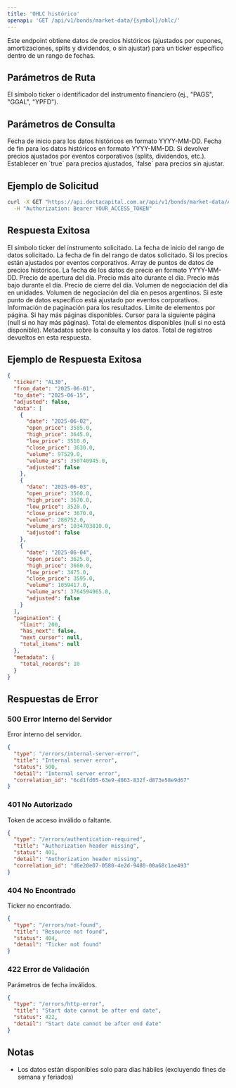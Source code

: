 ```yaml
---
title: 'OHLC histórico'
openapi: 'GET /api/v1/bonds/market-data/{symbol}/ohlc/'
---
```


<Note>
  Este endpoint obtiene datos de precios históricos (ajustados por cupones, amortizaciones, splits y dividendos, o sin ajustar) para un ticker específico dentro de un rango de fechas.
</Note>

## Parámetros de Ruta

<ParamField path="symbol" type="string" required>
  El símbolo ticker o identificador del instrumento financiero (ej., "PAGS", "GGAL", "YPFD").
</ParamField>

## Parámetros de Consulta

<ParamField query="from_date" type="string" required>
  Fecha de inicio para los datos históricos en formato YYYY-MM-DD.
</ParamField>

<ParamField query="to_date" type="string" required>
  Fecha de fin para los datos históricos en formato YYYY-MM-DD.
</ParamField>

<ParamField query="adjusted" type="boolean" required>
  Si devolver precios ajustados por eventos corporativos (splits, dividendos, etc.). Establecer en `true` para precios ajustados, `false` para precios sin ajustar.
</ParamField>

## Ejemplo de Solicitud

```bash
curl -X GET "https://api.doctacapital.com.ar/api/v1/bonds/market-data/AL30/ohlc/?from_date=2025-06-01&to_date=2025-06-15&adjusted=false" \
  -H "Authorization: Bearer YOUR_ACCESS_TOKEN"
```

## Respuesta Exitosa

<ResponseField name="ticker" type="string">
  El símbolo ticker del instrumento solicitado.
</ResponseField>

<ResponseField name="from_date" type="string">
  La fecha de inicio del rango de datos solicitado.
</ResponseField>

<ResponseField name="to_date" type="string">
  La fecha de fin del rango de datos solicitado.
</ResponseField>

<ResponseField name="adjusted" type="boolean">
  Si los precios están ajustados por eventos corporativos.
</ResponseField>

<ResponseField name="data" type="array">
  Array de puntos de datos de precios históricos.
</ResponseField>

<ResponseField name="data[].date" type="string">
  La fecha de los datos de precio en formato YYYY-MM-DD.
</ResponseField>

<ResponseField name="data[].open_price" type="number">
  Precio de apertura del día.
</ResponseField>

<ResponseField name="data[].high_price" type="number">
  Precio más alto durante el día.
</ResponseField>

<ResponseField name="data[].low_price" type="number">
  Precio más bajo durante el día.
</ResponseField>

<ResponseField name="data[].close_price" type="number">
  Precio de cierre del día.
</ResponseField>

<ResponseField name="data[].volume" type="number">
  Volumen de negociación del día en unidades.
</ResponseField>

<ResponseField name="data[].volume_ars" type="number">
  Volumen de negociación del día en pesos argentinos.
</ResponseField>

<ResponseField name="data[].adjusted" type="boolean">
  Si este punto de datos específico está ajustado por eventos corporativos.
</ResponseField>

<ResponseField name="pagination" type="object">
  Información de paginación para los resultados.
</ResponseField>

<ResponseField name="pagination.limit" type="integer">
  Límite de elementos por página.
</ResponseField>

<ResponseField name="pagination.has_next" type="boolean">
  Si hay más páginas disponibles.
</ResponseField>

<ResponseField name="pagination.next_cursor" type="string">
  Cursor para la siguiente página (null si no hay más páginas).
</ResponseField>

<ResponseField name="pagination.total_items" type="integer">
  Total de elementos disponibles (null si no está disponible).
</ResponseField>

<ResponseField name="metadata" type="object">
  Metadatos sobre la consulta y los datos.
</ResponseField>

<ResponseField name="metadata.total_records" type="integer">
  Total de registros devueltos en esta respuesta.
</ResponseField>

## Ejemplo de Respuesta Exitosa

```json
{
  "ticker": "AL30",
  "from_date": "2025-06-01",
  "to_date": "2025-06-15",
  "adjusted": false,
  "data": [
    {
      "date": "2025-06-02",
      "open_price": 3585.0,
      "high_price": 3645.0,
      "low_price": 3510.0,
      "close_price": 3630.0,
      "volume": 97529.0,
      "volume_ars": 350740945.0,
      "adjusted": false
    },
    {
      "date": "2025-06-03",
      "open_price": 3560.0,
      "high_price": 3670.0,
      "low_price": 3520.0,
      "close_price": 3670.0,
      "volume": 286752.0,
      "volume_ars": 1034703810.0,
      "adjusted": false
    },
    {
      "date": "2025-06-04",
      "open_price": 3625.0,
      "high_price": 3660.0,
      "low_price": 3475.0,
      "close_price": 3595.0,
      "volume": 1059417.0,
      "volume_ars": 3764594965.0,
      "adjusted": false
    }
  ],
  "pagination": {
    "limit": 200,
    "has_next": false,
    "next_cursor": null,
    "total_items": null
  },
  "metadata": {
    "total_records": 10
  }
}
```

## Respuestas de Error

### 500 Error Interno del Servidor
Error interno del servidor.

```json
{
  "type": "/errors/internal-server-error",
  "title": "Internal server error",
  "status": 500,
  "detail": "Internal server error",
  "correlation_id": "6cd1fd05-63e9-4863-832f-d873e58e9d67"
}
```

### 401 No Autorizado
Token de acceso inválido o faltante.

```json
{
  "type": "/errors/authentication-required",
  "title": "Authorization header missing",
  "status": 401,
  "detail": "Authorization header missing",
  "correlation_id": "d6e20e07-0580-4e2d-9480-00a68c1ae493"
}
```

### 404 No Encontrado
Ticker no encontrado.

```json
{
  "type": "/errors/not-found",
  "title": "Resource not found",
  "status": 404,
  "detail": "Ticker not found"
}
```

### 422 Error de Validación
Parámetros de fecha inválidos.

```json
{
  "type": "/errors/http-error",
  "title": "Start date cannot be after end date",
  "status": 422,
  "detail": "Start date cannot be after end date"
}
```

## Notas

- Los datos están disponibles solo para días hábiles (excluyendo fines de semana y feriados)
